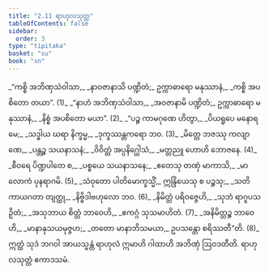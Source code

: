 ```yaml
---
title: "2.11 ရာဟုလသုတ္တ"
tableOfContents: false
sidebar:
  order: 3
type: "tipitaka"
basket: "su"
book: "sn"
---
```



<DynamicBreadcrumb />

<Division number="338" book="sn">

<Paragraph number="391" type="verses" book="sn">
_“ကစ္စိ အဘိဏှသံဝါသာ,_  
_နာဝဇာနာသိ ပဏ္ဍိတံ;_  
ဥက္ကာဓာရော မနုဿာနံ,_  
_ကစ္စိ အပစိတော တယာ”. (1)_  

</Paragraph>

</Division>
<Division number="339" book="sn">

<Paragraph number="392" type="verses" book="sn">
_“နာဟံ အဘိဏှသံဝါသာ,_  
_အဝဇာနာမိ ပဏ္ဍိတံ;_  
ဥက္ကာဓာရော မနုဿာနံ,_  
_နိစ္စံ အပစိတော မယာ”. (2)_  

</Paragraph>

</Division>
<Division number="340" book="sn">

<Paragraph number="393" type="verses" book="sn">
_“ပဉ္စ ကာမဂုဏေ ဟိတွာ,_  
_ပိယရူပေ မနောရမေ;_  
_သဒ္ဓါယ ဃရာ နိက္ခမ္မ,_  
_ဒုက္ခဿန္တကရော ဘဝ. (3)_  

</Paragraph>

</Division>
<Division number="341" book="sn">

<Paragraph number="394" type="verses" book="sn">
_မိတ္တေ ဘဇဿု ကလျာဏေ,_  
_ပန္တဉ္စ သယနာသနံ;_  
_ဝိဝိတ္တံ အပ္ပနိဂ္ဃေါသံ,_  
_မတ္တညူ ဟောဟိ ဘောဇနေ. (4)_  

</Paragraph>

</Division>
<Division number="342" book="sn">

<Paragraph number="395" type="verses" book="sn">
_စီဝရေ ပိဏ္ဍပါတေ စ,_  
_ပစ္စယေ သယနာသနေ;_  
_ဧတေသု တဏှံ မာကာသိ,_  
_မာ လောကံ ပုနရာဂမိ. (5)_  

</Paragraph>

</Division>
<Division number="343" book="sn">

<Paragraph number="396" type="verses" book="sn">
_သံဝုတော ပါတိမောက္ခသ္မိံ,_  
ဣန္ဒြိယေသု စ ပဉ္စသု;_  
_သတိ ကာယဂတာ တျတ္ထု,_  
_နိဗ္ဗိဒါဗဟုလော ဘဝ. (6)_  

</Paragraph>

</Division>
<Division number="344" book="sn">

<Paragraph number="397" type="verses" book="sn">
_နိမိတ္တံ ပရိဝဇ္ဇေဟိ,_  
_သုဘံ ရာဂူပသဉှိတံ;_  
_အသုဘာယ စိတ္တံ ဘာဝေဟိ,_  
_ဧကဂ္ဂံ သုသမာဟိတံ. (7)_  

</Paragraph>

</Division>
<Division number="345" book="sn">

<Paragraph number="398" type="verses" book="sn">
_အနိမိတ္တဉ္စ ဘာဝေဟိ,_  
_မာနာနုသယမုဇ္ဇဟ;_  
_တတော မာနာဘိသမယာ,_  
ဥပသန္တော စရိဿတီ”တိ. (8)_  

</Paragraph>

<Paragraph number="399" book="sn">
ဣတ္ထံ သုဒံ ဘဂဝါ အာယသ္မန္တံ ရာဟုလံ ဣမာဟိ ဂါထာဟိ အဘိဏှံ ဩဝဒတီတိ.

</Paragraph>
</Division>

<Paragraph number="400" type="center" book="sn">
ရာဟုလသုတ္တံ ဧကာဒသမံ.
</Paragraph>